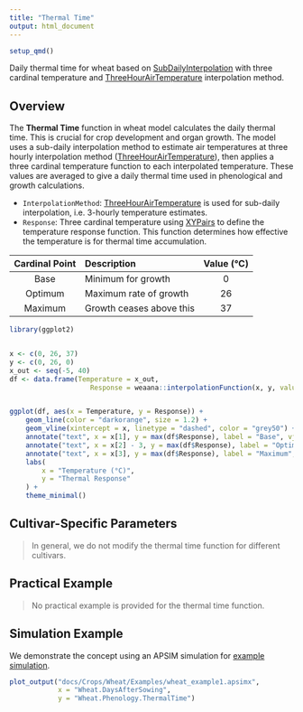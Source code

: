 ```yaml
---
title: "Thermal Time"
output: html_document
---
```



```r
setup_qmd()
```

Daily thermal time for wheat based on [SubDailyInterpolation](/docs/Models/Functions/SubDailyInterpolation.qmd) with three cardinal temperature and [ThreeHourAirTemperature](/docs/Models/Functions/ThreeHourAirTemperature.qmd) interpolation method.

## Overview

The **Thermal Time** function in wheat model calculates the daily thermal time. This is crucial for crop development and organ growth. The model uses a sub-daily interpolation method to estimate air temperatures at three hourly interpolation method ([ThreeHourAirTemperature](/docs/Models/Functions/ThreeHourAirTemperature.qmd)), then applies a three cardinal temperature function to each interpolated temperature. These values are averaged to give a daily  thermal time used in phenological and growth calculations.


* `InterpolationMethod`: [ThreeHourAirTemperature](/docs/Models/Functions/ThreeHourAirTemperature.qmd) is used for sub-daily interpolation, i.e. 3-hourly temperature estimates.
* `Response`: Three cardinal temperature using [XYPairs](/docs/Models/Functions/XYPairs.qmd) to define the temperature response function. This function determines how effective the temperature is for thermal time accumulation.

| Cardinal Point | Description                | Value (°C) |
|:--------------:|:--------------------------|:----------:|
| Base           | Minimum for growth         | 0          |
| Optimum        | Maximum rate of growth     | 26         |
| Maximum        | Growth ceases above this   | 37         |

```r
library(ggplot2)


x <- c(0, 26, 37)
y <- c(0, 26, 0)
x_out <- seq(-5, 40)
df <- data.frame(Temperature = x_out, 
                    Response = weaana::interpolationFunction(x, y, values = x_out))


ggplot(df, aes(x = Temperature, y = Response)) +
    geom_line(color = "darkorange", size = 1.2) +
    geom_vline(xintercept = x, linetype = "dashed", color = "grey50") +
    annotate("text", x = x[1], y = max(df$Response), label = "Base", vjust = -0.5, hjust = -0.1, size = 3) +
    annotate("text", x = x[2] - 3, y = max(df$Response), label = "Optimum", vjust = -0.5, hjust = 0.5, size = 3) +
    annotate("text", x = x[3], y = max(df$Response), label = "Maximum", vjust = -0.5, hjust = 1.1, size = 3) +
    labs(
        x = "Temperature (°C)",
        y = "Thermal Response"
    ) +
    theme_minimal()

```

## Cultivar-Specific Parameters

> In general, we do not modify the thermal time function for different cultivars. 

## Practical Example

> No practical example is provided for the thermal time function.


## Simulation Example

We demonstrate the concept using an APSIM simulation for [example simulation](/docs/Crops/Wheat/Examples/wheat_example1.qmd).



```r
plot_output("docs/Crops/Wheat/Examples/wheat_example1.apsimx", 
            x = "Wheat.DaysAfterSowing",
            y = "Wheat.Phenology.ThermalTime")    
```